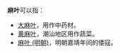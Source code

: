 '''麻叶'''可以指：
* [[大麻叶|大麻叶]]，用作中药材。
* [[黄麻叶|黄麻叶]]，潮汕地区用作蔬菜。
* [[麻叶_(明朝)|麻叶 (明朝)]]，明朝嘉靖年间的倭寇。

{{disambig}}